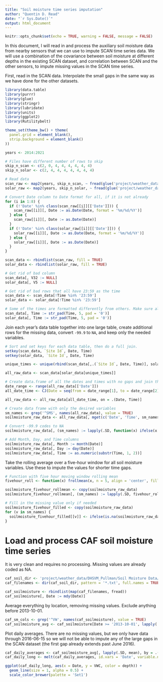 ```yaml
---
title: "Soil moisture time series imputation"
author: "Quentin D. Read"
date: "`r Sys.Date()`"
output: html_document
---
```


```r
knitr::opts_chunk$set(echo = TRUE, warning = FALSE, message = FALSE)
```

In this document, I will read in and process the auxiliary soil moisture data from nearby sensors that we can use to impute SCAN time series data. We will use a combination of the covariance between soil moisture at different depths in the existing SCAN dataset, and correlation between SCAN and the other sensors, to impute missing values in the SCAN time series.

First, read in the SCAN data. Interpolate the small gaps in the same way as we have done for the other datasets.

```r
library(data.table)
library(purrr)
library(glue)
library(stringr)
library(lubridate)
library(units)
library(ggplot2)
library(Rutilitybelt)

theme_set(theme_bw() + theme(
  panel.grid = element_blank(),
  strip.background = element_blank()
))

years <- 2014:2021

# Files have different number of rows to skip 
skip_n_scan <- c(2, 0, 4, 4, 4, 4, 4, 4)
skip_n_solar <- c(2, 4, 4, 4, 4, 4, 4, 4)

# Read data
scan_raw <- map2(years, skip_n_scan, ~ fread(glue('project/weather_data/2198_SCAN_WATERYEAR={.x}.csv'), skip = .y)) 
solar_raw <- map2(years, skip_n_solar, ~ fread(glue('project/weather_data/2198_SOLAR_WATERYEAR={.x}.csv'), skip = .y)) 

# Convert Date column to Date format for all, if it is not already
for (i in 1:8) {
  if (!'Date' %in% class(scan_raw[[i]][['Date']])) {
    scan_raw[[i]][, Date := as.Date(Date, format = '%m/%d/%Y')]
  } else {
    scan_raw[[i]][, Date := as.Date(Date)]
  }
  if (!'Date' %in% class(solar_raw[[i]][['Date']])) {
    solar_raw[[i]][, Date := as.Date(Date, format = '%m/%d/%Y')]
  } else {
    solar_raw[[i]][, Date := as.Date(Date)]
  }
}

scan_data <- rbindlist(scan_raw, fill = TRUE)
solar_data <- rbindlist(solar_raw, fill = TRUE)

# Get rid of bad column
scan_data[, V32 := NULL]
solar_data[, V5 := NULL]

# Get rid of bad rows that all have 23:59 as the time
scan_data <- scan_data[!Time %in% '23:59']
solar_data <- solar_data[!Time %in% '23:59']

# Some of the times are formatted differently from others. Make sure all are padded with 0 if hour has only 1 digit.
scan_data[, Time := str_pad(Time, 5, pad = '0')]
solar_data[, Time := str_pad(Time, 5, pad = '0')]
```

Join each year's data table together into one large table, create additional rows for the missing data, convert `-99.9` to `NA`, and keep only the needed variables.

```r
# Sort and set keys for each data table, then do a full join.
setkey(scan_data, `Site Id`, Date, Time)
setkey(solar_data, `Site Id`, Date, Time)

unique_times <- unique(rbind(scan_data[,.(`Site Id`, Date, Time)], solar_data[, .(`Site Id`, Date, Time)]))

all_raw_data <- scan_data[solar_data[unique_times]]

# Create data.frame of all the dates and times with no gaps and join the data to it, to show how many are missing.
date_range <- range(all_raw_data[['Date']])
all_date_time <- CJ(Date = seq(from = date_range[1], to = date_range[2], by = 1), Time = glue('{sprintf("%02d", 0:23)}:00'))

all_raw_data <- all_raw_data[all_date_time, on = .(Date, Time)]

# Create data frame with only the desired variables
sm_names <- grep('^SMS', names(all_raw_data), value = TRUE)
soilmoisture_raw_data <- all_raw_data[, mget(c('Date', 'Time', sm_names))]

# Convert -99.9 codes to NA
soilmoisture_raw_data[, (sm_names) := lapply(.SD, function(x) ifelse(x == -99.9, as.numeric(NA), x)), .SDcols = sm_names]

# Add Month, Day, and Time columns
soilmoisture_raw_data[, Month := month(Date)]
soilmoisture_raw_data[, Day := day(Date)]
soilmoisture_raw_data[, Time := as.numeric(substr(Time, 1, 2))]
```

Take the rolling average over a five-hour window for all soil moisture variables. Use these to impute the values for shorter time gaps.

```r
# Function with five hour moving window rolling mean 
fivehour_roll <- function(x) frollmean(x, n = 5, align = 'center', fill = NA, algo = 'exact', hasNA = TRUE, na.rm = TRUE)

soilmoisture_fivehour_rollmean <- copy(soilmoisture_raw_data)
soilmoisture_fivehour_rollmean[, (sm_names) := lapply(.SD, fivehour_roll), .SDcols = sm_names]

# Fill in the missing value only if needed
soilmoisture_fivehour_filled <- copy(soilmoisture_raw_data)
for (v in sm_names) {
  soilmoisture_fivehour_filled[[v]] <- ifelse(is.na(soilmoisture_raw_data[[v]]), soilmoisture_fivehour_rollmean[[v]], soilmoisture_raw_data[[v]])
}
```

# Load and process CAF soil moisture time series

It is very clean and requires no processing. Missing values are already coded as NA.

```r
caf_soil_dir <- 'project/weather_data/DHSVM_Pullman/Soil Moisture Data/caf_sensors/Hourly'
caf_filenames <- dir(caf_soil_dir, pattern = '*.txt', full.names = TRUE)

caf_soilmoisture <- rbindlist(map(caf_filenames, fread))
caf_soilmoisture[, Date := mdy(Date)]
```

Average everything by location, removing missing values. Exclude anything before 2013-10-01.

```r
caf_sm_cols <- grep('^VW', names(caf_soilmoisture), value = TRUE)
caf_soilmoisture_avg <- caf_soilmoisture[Date >= '2013-10-01', lapply(.SD, mean, na.rm = TRUE), by = .(Date, Time), .SDcols = caf_sm_cols]
```

Plot daily averages. There are no missing values, but we only have data through 2016-06-15 so we will not be able to impute any of the large gaps in the SCAN dataset (the first gap already extends past June 2016).

```r
caf_daily_averages <- caf_soilmoisture_avg[, lapply(.SD, mean), by = .(Date), .SDcols = caf_sm_cols]
caf_daily_long <- melt(caf_daily_averages, id.vars = 'Date', variable.name = 'depth', value.name = 'VWC')

ggplot(caf_daily_long, aes(x = Date, y = VWC, color = depth)) +
  geom_line(size = 1, alpha = 0.5) +
  scale_color_brewer(palette = 'Set1')
```

